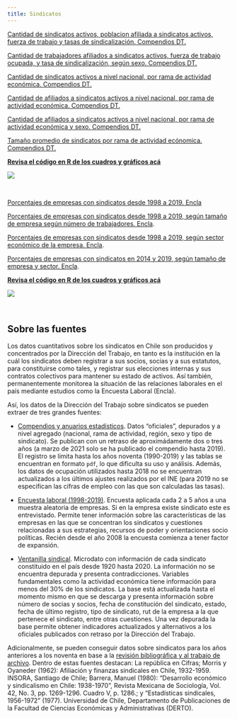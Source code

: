 ```yaml
---
title: Sindicatos
---
```


[Cantidad de sindicatos activos, poblacion afiliada a sindicatos activos, fuerza de trabajo y tasas de sindicalización. Compendios DT.](https://github.com/nicolasrattor/COMPENDIOS_DT/raw/main/Output/Cuadros/1.%20OOSS/cuadro1.xlsx)

[Cantidad de trabajadores afiliados a sindicatos activos, fuerza de trabajo ocupada, y tasa de sindicalización, según sexo. Compendios DT.](https://github.com/nicolasrattor/COMPENDIOS_DT/raw/main/Output/Cuadros/1.%20OOSS/cuadro2.xlsx)

[Cantidad de sindicatos activos a nivel nacional, por rama de actividad económica. Compendios DT.](https://github.com/nicolasrattor/COMPENDIOS_DT/raw/main/Output/Cuadros/1.%20OOSS/cuadro3.xlsx)

[Cantidad de afiliados a sindicatos activos a nivel nacional, por rama de actividad económica. Compendios DT.](https://github.com/nicolasrattor/COMPENDIOS_DT/raw/main/Output/Cuadros/1.%20OOSS/cuadro4.xlsx)

[Cantidad de afiliados a sindicatos activos a nivel nacional, por rama de actividad económica y sexo. Compendios DT.](https://github.com/nicolasrattor/COMPENDIOS_DT/raw/main/Output/Cuadros/1.%20OOSS/cuadro5.xlsx)

[Tamaño promedio de sindicatos por rama de actividad ecónomica. Compendios DT.](https://github.com/ObservatorioSindical/COMPENDIOS_DT/raw/main/Output/Nuevo/cuadro7.xlsx)

**[Revisa el código en R de los cuadros y gráficos acá](https://github.com/ObservatorioSindical/COMPENDIOS_DT)**

![](https://github.com/ObservatorioSindical/COMPENDIOS_DT/raw/main/Output/Graficos/1.%20OOSS/grafico1.B%20Evoluci%C3%B3n%20de%20los%20y%20las%20afiliadas%20a%20sindicatos%20activos%20en%20Chile.%20Seg%C3%BAn%20dependencia%20del%20sindicato.png)

&nbsp;&nbsp;

[Porcentajes de empresas con sindicatos desde 1998 a 2019. Encla](https://github.com/ObservatorioSindical/Enclas_1998_2019/raw/main/Output/cuadro1.Empresas_con_sindicato.xlsx)

[Porcentajes de empresas con sindicatos desde 1998 a 2019, según tamaño de empresa según número de trabajadores. Encla](https://github.com/ObservatorioSindical/Enclas_1998_2019/raw/main/Output/cuadro2.Empresas_con_sindicato_tamano.xlsx).  

[Porcentajes de empresas con sindicatos desde 1998 a 2019, según sector económico de la empresa. Encla](https://github.com/ObservatorioSindical/Enclas_1998_2019/raw/main/Output/cuadro3.Empresas_con_sindicato_sector.xlsx).  

[Porcentajes de empresas con sindicatos en 2014 y 2019, según tamaño de empresa y sector. Encla](https://github.com/ObservatorioSindical/Enclas_1998_2019/raw/main/Output/cuadro4.Empresas_con_sindicato_sector_tamaño.xlsx).  

**[Revisa el código en R de los cuadros y gráficos acá](https://github.com/nicolasrattor/Enclas_1998_2019)**

![](https://github.com/ObservatorioSindical/Enclas_1998_2019/raw/main/Output/grafico2_porcentaje_empresas_sindicato.png)


&nbsp;&nbsp;


## Sobre las fuentes

Los datos cuantitativos sobre los sindicatos en Chile son producidos y concentrados por la Dirección del Trabajo, en tanto es la institución en la cuál los sindicatos deben registrar a sus socios, socias y a sus estatutos, para constituirse como tales, y registrar sus elecciones internas y sus contratos colectivos para mantener su estado de activos. Así también, permanentemente monitorea la situación de las relaciones laborales en el país mediante estudios como la Encuesta Laboral (Encla).

Así, los datos de la Dirección del Trabajo sobre sindicatos se pueden extraer de tres grandes fuentes:

+ [Compendios y anuarios estadísticos](/#compendios-estadisticos-dt). Datos "oficiales", depurados y a nivel agregado (nacional, rama de actividad, región, sexo y tipo de sindicato). Se publican con un retraso de aproximádamente dos o tres años (a marzo de 2021 solo se ha publicado el compendio hasta 2019). El registro se limita hasta los años noventa (1990-2019) y las tablas se encuentran en formato `pdf`, lo que dificulta su uso y análisis. Además, los datos de ocupación utilizados hasta 2018 no se encuentran actualizados a los últimos ajustes realizados por el INE  (para 2019 no se especifican las cifras de empleo con las que son calculadas las tasas). 

+ [Encuesta laboral (1998-2019)](#datos-de-la-encuesta-laboral). Encuesta aplicada cada 2 a 5 años a una muestra aleatoria de empresas. Si en la empresa existe sindicato este es entrevistado. Permite tener información sobre las características de las empresas en las que se concentran los sindicatos y cuestiones relacionadas a sus estrategias, recursos de poder y orientaciones socio políticas. Recién desde el año 2008 la encuesta comienza a tener factor de expansión. 

+ [Ventanilla sindical](../ventanilla). Microdato con información de cada sindicato constituido en el país desde 1920 hasta 2020. La información no se encuentra depurada y presenta contradicciones. Variables fundamentales como la actividad económica tiene información para menos del 30% de los sindicatos. La base está actualizada hasta el momento mismo en que se descarga y presenta información sobre número de socias y socios, fecha de constitución del sindicato, estado, fecha de último registro, tipo de sindicato, rut de la empresa a la que pertenece el sindicato, entre otras cuestiones. Una vez depurada la base permite obtener indicadores actualizados y alternativos a los oficiales publicados con retraso por la Dirección del Trabajo.

Adicionalmente, se pueden conseguir datos sobre sindicatos para los años anteriores a los noventa en base a la [revisión bibliográfica y al trabajo de archivo](#revision-bibliografica). Dentro de estas fuentes destacan: La república en Cifras; Morris y Oyaneder (1962): Afiliación y finanzas sindicales en Chile, 1932-1959. INSORA, Santiago de Chile; Barrera, Manuel (1980): "Desarrollo económico y sindicalismo en Chile: 1938-1970", Revista Mexicana de Sociología, Vol. 42, No. 3, pp. 1269-1296. Cuadro V, p. 1286.; y "Estadísticas sindicales, 1956-1972" (1977). Universidad de Chile, Departamento de Publicaciones de la Facultad de Ciencias Económicas y Administrativas (DERTO).







